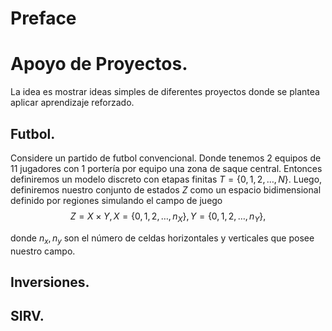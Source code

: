 # Preface {.unnumbered}





# Apoyo de Proyectos. 

La idea es mostrar ideas simples de diferentes proyectos donde se plantea aplicar aprendizaje reforzado. 

## Futbol.
Considere un partido de futbol convencional. Donde tenemos 2 equipos de 11 jugadores con 1 portería por equipo una zona de saque central.
Entonces definiremos un modelo discreto con etapas finitas $T=\{0,1,2,\ldots, N\}$. Luego, definiremos nuestro conjunto de estados $Z$ como un espacio bidimensional definido por regiones simulando el campo de juego 
$$
Z = X\times Y, X = \{0,1,2,\ldots, n_X\}, Y = \{0,1,2,\ldots, n_Y\},
$$

donde $n_x,n_y$ son el número de celdas horizontales y verticales que posee nuestro campo.  

## Inversiones.

## SIRV.